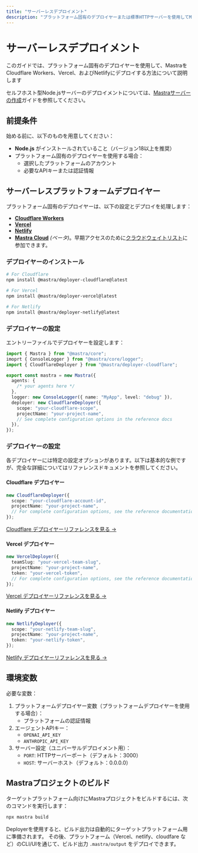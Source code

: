 ---
title: "サーバーレスデプロイメント"
description: "プラットフォーム固有のデプロイヤーまたは標準HTTPサーバーを使用してMastraアプリケーションを構築およびデプロイする"
---

# サーバーレスデプロイメント

このガイドでは、プラットフォーム固有のデプロイヤーを使用して、MastraをCloudflare Workers、Vercel、およびNetlifyにデプロイする方法について説明します

セルフホスト型Node.jsサーバーのデプロイメントについては、[Mastraサーバーの作成](/docs/deployment/server)ガイドを参照してください。

## 前提条件

始める前に、以下のものを用意してください：

- **Node.js** がインストールされていること（バージョン18以上を推奨）
- プラットフォーム固有のデプロイヤーを使用する場合：
  - 選択したプラットフォームのアカウント
  - 必要なAPIキーまたは認証情報

## サーバーレスプラットフォームデプロイヤー

プラットフォーム固有のデプロイヤーは、以下の設定とデプロイを処理します：

- **[Cloudflare Workers](/reference/deployer/cloudflare)**
- **[Vercel](/reference/deployer/vercel)**
- **[Netlify](/reference/deployer/netlify)**
- **[Mastra Cloud](/docs/mastra-cloud/overview)** _(ベータ)_。早期アクセスのために[クラウドウェイトリスト](https://mastra.ai/cloud-beta)に参加できます。

### デプロイヤーのインストール

```bash copy
# For Cloudflare
npm install @mastra/deployer-cloudflare@latest

# For Vercel
npm install @mastra/deployer-vercel@latest

# For Netlify
npm install @mastra/deployer-netlify@latest
```

### デプロイヤーの設定

エントリーファイルでデプロイヤーを設定します：

```typescript copy showLineNumbers
import { Mastra } from "@mastra/core";
imoprt { ConsoleLogger } from "@mastra/core/logger";
import { CloudflareDeployer } from "@mastra/deployer-cloudflare";

export const mastra = new Mastra({
  agents: {
    /* your agents here */
  },
  logger: new ConsoleLogger({ name: "MyApp", level: "debug" }),
  deployer: new CloudflareDeployer({
    scope: "your-cloudflare-scope",
    projectName: "your-project-name",
    // See complete configuration options in the reference docs
  }),
});
```

### デプロイヤーの設定

各デプロイヤーには特定の設定オプションがあります。以下は基本的な例ですが、完全な詳細についてはリファレンスドキュメントを参照してください。

#### Cloudflare デプロイヤー

```typescript copy showLineNumbers
new CloudflareDeployer({
  scope: "your-cloudflare-account-id",
  projectName: "your-project-name",
  // For complete configuration options, see the reference documentation
});
```

[Cloudflare デプロイヤーリファレンスを見る →](/reference/deployer/cloudflare)

#### Vercel デプロイヤー

```typescript copy showLineNumbers
new VercelDeployer({
  teamSlug: "your-vercel-team-slug",
  projectName: "your-project-name",
  token: "your-vercel-token",
  // For complete configuration options, see the reference documentation
});
```

[Vercel デプロイヤーリファレンスを見る →](/reference/deployer/vercel)

#### Netlify デプロイヤー

```typescript copy showLineNumbers
new NetlifyDeployer({
  scope: "your-netlify-team-slug",
  projectName: "your-project-name",
  token: "your-netlify-token",
});
```

[Netlify デプロイヤーリファレンスを見る →](/reference/deployer/netlify)

## 環境変数

必要な変数：

1. プラットフォームデプロイヤー変数（プラットフォームデプロイヤーを使用する場合）：
   - プラットフォームの認証情報
2. エージェントAPIキー：
   - `OPENAI_API_KEY`
   - `ANTHROPIC_API_KEY`
3. サーバー設定（ユニバーサルデプロイメント用）：
   - `PORT`: HTTPサーバーポート（デフォルト：3000）
   - `HOST`: サーバーホスト（デフォルト：0.0.0.0）

## Mastraプロジェクトのビルド

ターゲットプラットフォーム向けにMastraプロジェクトをビルドするには、次のコマンドを実行します：

```bash
npx mastra build
```

Deployerを使用すると、ビルド出力は自動的にターゲットプラットフォーム用に準備されます。
その後、プラットフォーム（Vercel、netlify、cloudfare など）のCLI/UIを通じて、ビルド出力 `.mastra/output` をデプロイできます。
